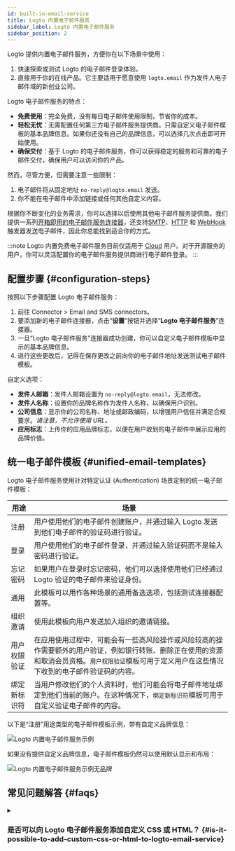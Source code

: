 ```yaml
---
id: built-in-email-service
title: Logto 内置电子邮件服务
sidebar_label: Logto 内置电子邮件服务
sidebar_position: 2
---
```


Logto 提供内置电子邮件服务，方便你在以下场景中使用：

1. 快速探索或测试 Logto 的电子邮件登录体验。
2. 直接用于你的在线产品。它主要适用于愿意使用 `logto.email` 作为发件人电子邮件域的新创业公司。

Logto 电子邮件服务的特点：

- **免费使用**：完全免费，没有每日电子邮件使用限制，节省你的成本。
- **轻松无忧**：无需配置任何第三方电子邮件服务提供商。只需自定义电子邮件模板的基本品牌信息。如果你还没有自己的品牌信息，可以选择几次点击即可开始使用。
- **确保交付**：基于 Logto 的电子邮件服务，你可以获得稳定的服务和可靠的电子邮件交付，确保用户可以访问你的产品。

然而，尽管方便，但需要注意一些限制：

1. 电子邮件将从固定地址 `no-reply@logto.email` 发送。
2. 你不能在电子邮件中添加链接或任何其他自定义内容。

根据你不断变化的业务需求，你可以选择以后使用其他电子邮件服务提供商。我们提供一系列[开箱即用的电子邮件服务连接器](/connectors/email-connectors#popular-email-providers)，还支持[SMTP](/integrations/smtp)、[HTTP](/integrations/http-email) 和 [WebHook](/developers/webhooks) 触发器发送电子邮件，因此你总能找到适合你的方式。

:::note
Logto 内置免费电子邮件服务目前仅适用于 [Cloud](https://cloud.logto.io/) 用户。对于开源服务的用户，你可以灵活配置你的电子邮件服务提供商进行电子邮件登录。
:::

## 配置步骤 \{#configuration-steps}

按照以下步骤配置 Logto 电子邮件服务：

1. 前往 <CloudLink to="/connectors/passwordless">Connector > Email and SMS connectors</CloudLink>。
2. 要添加新的电子邮件连接器，点击“**设置**”按钮并选择“**Logto 电子邮件服务**”连接器。
3. 一旦“Logto 电子邮件服务”连接器成功创建，你可以自定义电子邮件模板中显示的基本品牌信息。
4. 进行这些更改后，记得在保存更改之前向你的电子邮件地址发送测试电子邮件模板。

自定义选项：

- **发件人邮箱**：发件人邮箱设置为 `no-reply@logto.email`，无法修改。
- **发件人名称**：设置你的品牌名称作为发件人名称，以确保用户识别。
- **公司信息**：显示你的公司名称、地址或邮政编码，以增强用户信任并满足合规要求。_请注意，不允许使用 URL。_
- **应用标志**：上传你的应用品牌标志，以便在用户收到的电子邮件中展示应用的品牌价值。

## 统一电子邮件模板 \{#unified-email-templates}

Logto 电子邮件服务使用针对特定认证 (Authentication) 场景定制的统一电子邮件模板：

| 用途         | 场景                                                                                                                                                                                                 |
| ------------ | ---------------------------------------------------------------------------------------------------------------------------------------------------------------------------------------------------- |
| 注册         | 用户使用他们的电子邮件创建账户，并通过输入 Logto 发送到他们电子邮件的验证码进行验证。                                                                                                                |
| 登录         | 用户使用他们的电子邮件登录，并通过输入验证码而不是输入密码进行验证。                                                                                                                                 |
| 忘记密码     | 如果用户在登录时忘记密码，他们可以选择使用他们已经通过 Logto 验证的电子邮件来验证身份。                                                                                                              |
| 通用         | 此模板可以用作各种场景的通用备选选项，包括测试连接器配置等。                                                                                                                                         |
| 组织邀请     | 使用此模板向用户发送加入组织的邀请链接。                                                                                                                                                             |
| 用户权限验证 | 在应用使用过程中，可能会有一些高风险操作或风险较高的操作需要额外的用户验证，例如银行转账、删除正在使用的资源和取消会员资格。`用户权限验证`模板可用于定义用户在这些情况下收到的电子邮件验证码的内容。 |
| 绑定新标识符 | 当用户修改他们的个人资料时，他们可能会将电子邮件地址绑定到他们当前的账户。在这种情况下，`绑定新标识符`模板可用于自定义验证电子邮件的内容。                                                           |

以下是“注册”用途类型的电子邮件模板示例，带有自定义品牌信息：

![Logto 内置电子邮件服务示例](../assets/logto-email-service-template-sample.png)

如果没有提供自定义品牌信息，电子邮件模板仍然可以使用默认显示和布局：

![Logto 内置电子邮件服务示例无品牌](../assets/logto-email-service-template-sample-without-branding.png)

## 常见问题解答 \{#faqs}

<details>
<summary>

### 是否可以向 Logto 电子邮件服务添加自定义 CSS 或 HTML？ \{#is-it-possible-to-add-custom-css-or-html-to-logto-email-service}

</summary>

Logto 的内置电子邮件服务不支持自定义 CSS 或 HTML。你只能修改通用品牌元素。此限制是为了维护内置电子邮件服务的稳定性，因为所有租户共享相同的 IP 地址和发件人地址。有关更多详细信息，请参阅“[提高电子邮件交付的因素](https://blog.logto.io/verification-email-delivery#factors-to-improve-email-delivery)”。

要自定义电子邮件模板，我们建议使用其他电子邮件连接器，例如 AWS Direct Mail、SendGrid、Mailgun、Postmark 或 SMTP。

</details>
